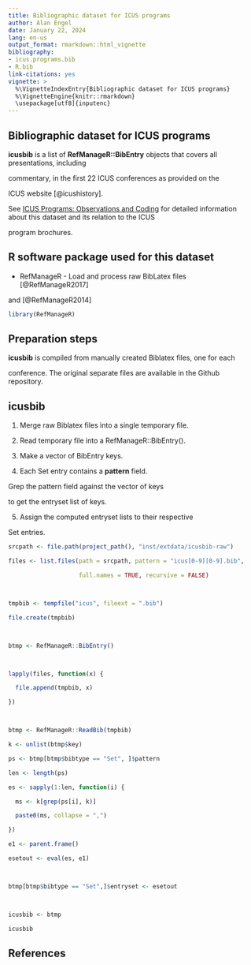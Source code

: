 ---
title: Bibliographic dataset for ICUS programs
author: Alan Engel
date: January 22, 2024
lang: en-us
output_format: rmarkdown::html_vignette
bibliography:
- icus.programs.bib
- R.bib
link-citations: yes
vignette: >
  %\VignetteIndexEntry{Bibliographic dataset for ICUS programs}
  %\VignetteEngine{knitr::rmarkdown}
  \usepackage[utf8]{inputenc}
---

## Bibliographic dataset for ICUS programs

__icusbib__ is a list of __RefManageR::BibEntry__ objects that covers all presentations, including
commentary, in the first 22 ICUS conferences as provided on the
ICUS website [@icushistory]. 

See [ICUS Programs: Observations and Coding](icus-program-observations.pdf) for detailed information about this dataset and its relation to the ICUS
program brochures.

## R software package used for this dataset

* RefManageR - Load and process raw BibLatex files [@RefManageR2017]
and [@RefManageR2014]

```{r libraries}
library(RefManageR)
```

## Preparation steps

__icusbib__ is compiled from manually created Biblatex files, one for each
conference. The original separate files are available in the Github repository.

## __icusbib__ 

1. Merge raw Biblatex files into a single temporary file.

2. Read temporary file into a RefManageR::BibEntry().

3. Make a vector of BibEntry keys. 

4. Each Set entry contains a __pattern__ field. 
Grep the pattern field against the vector of keys 
to get the entryset list of keys.

5. Assign the computed entryset lists to their respective
Set entries.

```{r icus_icusbib, echo=FALSE, error=TRUE}
srcpath <- file.path(project_path(), "inst/extdata/icusbib-raw")
files <- list.files(path = srcpath, pattern = "icus[0-9][0-9].bib",
                    full.names = TRUE, recursive = FALSE)

tmpbib <- tempfile("icus", fileext = ".bib")
file.create(tmpbib)

btmp <- RefManageR::BibEntry()

lapply(files, function(x) {
  file.append(tmpbib, x)
})

btmp <- RefManageR::ReadBib(tmpbib)
k <- unlist(btmp$key)
ps <- btmp[btmp$bibtype == "Set", ]$pattern
len <- length(ps)
es <- sapply(1:len, function(i) {
  ms <- k[grep(ps[i], k)]
  paste0(ms, collapse = ",")
})
e1 <- parent.frame()
esetout <- eval(es, e1)

btmp[btmp$bibtype == "Set",]$entryset <- esetout

icusbib <- btmp
icusbib
```

## References

